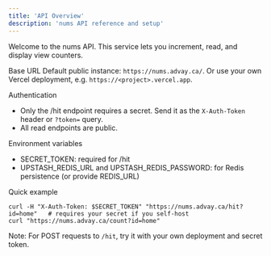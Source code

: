 ```yaml
---
title: 'API Overview'
description: 'nums API reference and setup'
---
```


Welcome to the nums API. This service lets you increment, read, and display view counters.

Base URL
Default public instance: `https://nums.advay.ca/`.
Or use your own Vercel deployment, e.g. `https://<project>.vercel.app`.

Authentication
- Only the /hit endpoint requires a secret. Send it as the `X-Auth-Token` header or `?token=` query.
- All read endpoints are public.

Environment variables
- SECRET_TOKEN: required for /hit
- UPSTASH_REDIS_URL and UPSTASH_REDIS_PASSWORD: for Redis persistence (or provide REDIS_URL)

Quick example
```
curl -H "X-Auth-Token: $SECRET_TOKEN" "https://nums.advay.ca/hit?id=home"   # requires your secret if you self-host
curl "https://nums.advay.ca/count?id=home"
```

Note: For POST requests to `/hit`, try it with your own deployment and secret token.

